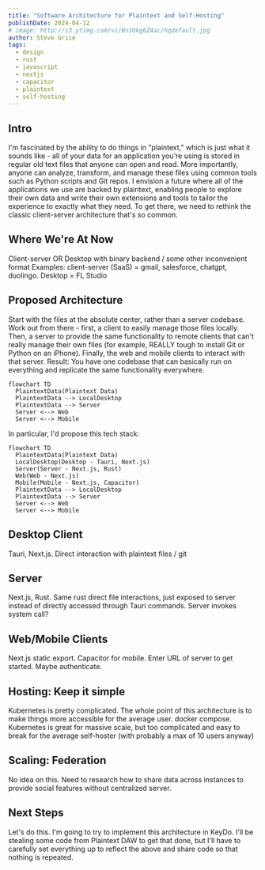 ```yaml
---
title: "Software Architecture for Plaintext and Self-Hosting"
publishDate: 2024-04-12
# image: http://i3.ytimg.com/vi/Bn1Okg6Z4ac/hqdefault.jpg
author: Steve Grice
tags:
  - design
  - rust
  - javascript
  - nextjs
  - capacitor
  - plaintext
  - self-hosting
---
```


## Intro
I'm fascinated by the ability to do things in "plaintext," which is just what it sounds like - all of your data for an application you're using is stored in regular old text files that anyone can open and read. More importantly, anyone can analyze, transform, and manage these files using common tools such as Python scripts and Git repos. I envision a future where all of the applications we use are backed by plaintext, enabling people to explore their own data and write their own extensions and tools to tailor the experience to exactly what they need.
To get there, we need to rethink the classic client-server architecture that's so common.
## Where We're At Now
Client-server OR Desktop with binary backend / some other inconvenient format
Examples: client-server (SaaS) = gmail, salesforce, chatgpt, duolingo. Desktop = FL Studio
## Proposed Architecture
Start with the files at the absolute center, rather than a server codebase. Work out from there - first, a client to easily manage those files locally. Then, a server to provide the same functionality to remote clients that can't really manage their own files (for example, REALLY tough to install Git or Python on an iPhone). Finally, the web and mobile clients to interact with that server. Result: You have one codebase that can basically run on everything and replicate the same functionality everywhere.
```mermaid
flowchart TD
  PlaintextData(Plaintext Data)
  PlaintextData --> LocalDesktop
  PlaintextData --> Server
  Server <--> Web
  Server <--> Mobile
```
In particular, I'd propose this tech stack:
```mermaid
flowchart TD
  PlaintextData(Plaintext Data)
  LocalDesktop(Desktop - Tauri, Next.js)
  Server(Server - Next.js, Rust)
  Web(Web - Next.js)
  Mobile(Mobile - Next.js, Capacitor)
  PlaintextData --> LocalDesktop
  PlaintextData --> Server
  Server <--> Web
  Server <--> Mobile
```
## Desktop Client
Tauri, Next.js. Direct interaction with plaintext files / git
## Server
Next.js, Rust. Same rust direct file interactions, just exposed to server instead of directly accessed through Tauri commands. Server invokes system call?
## Web/Mobile Clients
Next.js static export. Capacitor for mobile. Enter URL of server to get started. Maybe authenticate.
## Hosting: Keep it simple
Kubernetes is pretty complicated. The whole point of this architecture is to make things more accessible for the average user. 
docker compose. Kubernetes is great for massive scale, but too complicated and easy to break for the average self-hoster (with probably a max of 10 users anyway)
## Scaling: Federation
No idea on this. Need to research how to share data across instances to provide social features without centralized server.

## Next Steps
Let's do this. I'm going to try to implement this architecture in KeyDo. I'll be stealing some code from Plaintext DAW to get that done, but I'll have to carefully set everything up to reflect the above and share code so that nothing is repeated.

